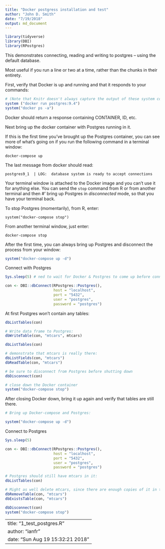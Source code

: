 ```yaml
---
title: "Docker postgress installation and test"
author: "John D. Smith"
date: "7/19/2018"
output: md_document
---
```


```r
library(tidyverse)
library(DBI)
library(RPostgres)
```

This demonstrates connecting, reading and writing to postgres -- using the default database.

Most useful if you run a line or two at a time, rather than the chunks in their entirety.

First, verify that Docker is up and running and that it responds to your commands:


```r
# (Note that Knitr doesn't always capture the output of these system commands in its output.)
system ("docker run postgres:9.4")
system("docker ps -a")
```

Docker should return a response containing CONTAINER, ID, etc.

Next bring up the docker container with Postgres running in it.

If this is the first time you've brought up the Postgres container, you can see more of what's going on if you run the following command in a terminal window:

 `docker-compose up`

The last message from docker should read:

  `postgres9_1  | LOG:  database system is ready to accept connections`

Your terminal window is attached to the Docker image and you can't use it for anything else.  You can send the `stop` command from R or from another terminal and then #' bring up Postgres in *disconnected* mode, so that you have your terminal back.

To stop Postgres (momentarily), from R, enter:

  `system("docker-compose stop")`

From another terminal window, just enter:

  `docker-compose stop`

After the first time, you can always bring up Postgres and disconnect the process from your window:

```r
system("docker-compose up -d")
```


Connect with Postgres


```r
Sys.sleep(5) # ned to wait for Docker & Postgres to come up before connecting.

con <- DBI::dbConnect(RPostgres::Postgres(),
                      host = "localhost",
                      port = "5432",
                      user = "postgres",
                      password = "postgres")
```

At first Postgres won't contain any tables:

```r
dbListTables(con)

# Write data frame to Postgres:
dbWriteTable(con, "mtcars", mtcars)

dbListTables(con)

# demonstrate that mtcars is really there:
dbListFields(con, "mtcars")
dbReadTable(con, "mtcars")

# be sure to disconnect from Postgres before shutting down
dbDisconnect(con)

# close down the Docker container
system("docker-compose stop")
```


After closing Docker down, bring it up again and verify that tables are still there.


```r
# Bring up Docker-compose and Postgres:

system("docker-compose up -d")
```


Connect to Postgres


```r
Sys.sleep(5)

con <- DBI::dbConnect(RPostgres::Postgres(),
                      host = "localhost",
                      port = "5432",
                      user = "postgres",
                      password = "postgres")

# Postgres should still have mtcars in it:
dbListTables(con)

# Might as well delete mtcars, since there are enough copies of it in the world.
dbRemoveTable(con, "mtcars")
dbExistsTable(con, "mtcars")

dbDisconnect(con)
system("docker-compose stop")
```


---
title: "1_test_postgres.R"
author: "ianfr"
date: "Sun Aug 19 15:32:21 2018"
---
